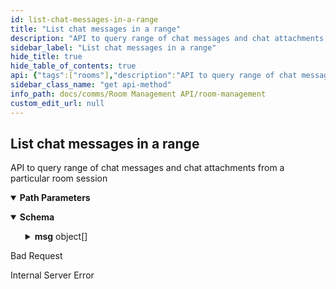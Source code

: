 ```yaml
---
id: list-chat-messages-in-a-range
title: "List chat messages in a range"
description: "API to query range of chat messages and chat attachments from a particular room session"
sidebar_label: "List chat messages in a range"
hide_title: true
hide_table_of_contents: true
api: {"tags":["rooms"],"description":"API to query range of chat messages and chat attachments from a particular room session","parameters":[{"name":"roomid","in":"path","description":"ID of room to return","required":true,"schema":{"type":"string"},"example":"f81d4fae-7dec-11d0-a765-00a0c91e6bf6"},{"name":"fromindex","in":"path","description":"start of range index, negative value is treated as 0, first chat message is index 0","required":true,"schema":{"type":"integer"},"example":0},{"name":"toindex","in":"path","description":"end of range index, inclusive, value greater than (chat count - 1 ) is treated as (chat count - 1), first chat message is index 0","required":true,"schema":{"type":"integer"},"example":"1"}],"responses":{"200":{"content":{"application/json":{"schema":{"type":"object","properties":{"msg":{"type":"array","items":{"type":"object","properties":{"uid":{"type":"string"},"name":{"type":"string"},"text":{"type":"string"},"file":{"type":"object","properties":{"name":{"type":"string"},"size":{"type":"string"},"filePath":{"type":"string"}}},"mimeType":{"type":"string"},"timestamp":{"type":"string"}}}}}},"example":{"msg":[{"uid":"10206739","name":"Shawn Ho","text":"Hello World","mimeType":"message","timestamp":"2022-09-09T00:30:59.000Z"},{"uid":"10206739","name":"Shawn Ho","file":{"name":"HelloWorld.txt","size":11,"filePath":"/attachment/d00fca2b-8280-4be8-80be-32326d9dc19e"},"mimeType":"whatFrontEndSends","timestamp":"2022-09-09T00:31:59.000Z"},{"uid":"10206739","name":"Shawn Ho","text":"Hello World Again","mimeType":"message","timestamp":"2022-09-09T00:32:59.000Z"}]}}}},"400":{"description":"Bad Request"},"500":{"description":"Internal Server Error"}},"method":"get","path":"/rooms/{roomid}/chats/{fromindex}/{toindex}","servers":[{"url":"http://app-room-mgmt.dev2.ar2","description":"Default server"}],"info":{"title":"Room Management","version":"1.0.0","description":"API for room management HTTP server"},"postman":{"name":"List chat messages in a range","description":{"content":"API to query range of chat messages and chat attachments from a particular room session","type":"text/plain"},"url":{"path":["rooms",":roomid","chats",":fromindex",":toindex"],"host":["{{baseUrl}}"],"query":[],"variable":[{"disabled":false,"description":{"content":"(Required) ID of room to return","type":"text/plain"},"type":"any","value":"","key":"roomid"},{"disabled":false,"description":{"content":"(Required) start of range index, negative value is treated as 0, first chat message is index 0","type":"text/plain"},"type":"any","value":"","key":"fromindex"},{"disabled":false,"description":{"content":"(Required) end of range index, inclusive, value greater than (chat count - 1 ) is treated as (chat count - 1), first chat message is index 0","type":"text/plain"},"type":"any","value":"","key":"toindex"}]},"header":[{"key":"Accept","value":"application/json"}],"method":"GET"}}
sidebar_class_name: "get api-method"
info_path: docs/comms/Room Management API/room-management
custom_edit_url: null
---
```



## List chat messages in a range



API to query range of chat messages and chat attachments from a particular room session

<details style={{"marginBottom":"1rem"}} data-collapsed={false} open={true}><summary style={{}}><strong>Path Parameters</strong></summary><div><ul><ParamsItem className={"paramsItem"} param={{"name":"roomid","in":"path","description":"ID of room to return","required":true,"schema":{"type":"string"},"example":"f81d4fae-7dec-11d0-a765-00a0c91e6bf6"}}></ParamsItem><ParamsItem className={"paramsItem"} param={{"name":"fromindex","in":"path","description":"start of range index, negative value is treated as 0, first chat message is index 0","required":true,"schema":{"type":"integer"},"example":0}}></ParamsItem><ParamsItem className={"paramsItem"} param={{"name":"toindex","in":"path","description":"end of range index, inclusive, value greater than (chat count - 1 ) is treated as (chat count - 1), first chat message is index 0","required":true,"schema":{"type":"integer"},"example":"1"}}></ParamsItem></ul></div></details><div><ApiTabs><TabItem label={"200"} value={"200"}><div></div><div><MimeTabs schemaType={"response"}><TabItem label={"application/json"} value={"application/json"}><SchemaTabs><TabItem label={"Schema"} value={"Schema"}><details style={{}} data-collapsed={false} open={true}><summary style={{"textAlign":"left"}}><strong>Schema</strong></summary><div style={{"textAlign":"left","marginLeft":"1rem"}}></div><ul style={{"marginLeft":"1rem"}}><SchemaItem collapsible={true} className={"schemaItem"}><details style={{}}><summary style={{}}><strong>msg</strong><span style={{"opacity":"0.6"}}> object[]</span></summary><div style={{"marginLeft":"1rem"}}><SchemaItem collapsible={false} name={"uid"} required={false} deprecated={undefined} schemaDescription={undefined} schemaName={"string"} qualifierMessage={undefined} defaultValue={undefined}></SchemaItem><SchemaItem collapsible={false} name={"name"} required={false} deprecated={undefined} schemaDescription={undefined} schemaName={"string"} qualifierMessage={undefined} defaultValue={undefined}></SchemaItem><SchemaItem collapsible={false} name={"text"} required={false} deprecated={undefined} schemaDescription={undefined} schemaName={"string"} qualifierMessage={undefined} defaultValue={undefined}></SchemaItem><SchemaItem collapsible={true} className={"schemaItem"}><details style={{}}><summary style={{}}><strong>file</strong><span style={{"opacity":"0.6"}}> object</span></summary><div style={{"marginLeft":"1rem"}}><SchemaItem collapsible={false} name={"name"} required={false} deprecated={undefined} schemaDescription={undefined} schemaName={"string"} qualifierMessage={undefined} defaultValue={undefined}></SchemaItem><SchemaItem collapsible={false} name={"size"} required={false} deprecated={undefined} schemaDescription={undefined} schemaName={"string"} qualifierMessage={undefined} defaultValue={undefined}></SchemaItem><SchemaItem collapsible={false} name={"filePath"} required={false} deprecated={undefined} schemaDescription={undefined} schemaName={"string"} qualifierMessage={undefined} defaultValue={undefined}></SchemaItem></div></details></SchemaItem><SchemaItem collapsible={false} name={"mimeType"} required={false} deprecated={undefined} schemaDescription={undefined} schemaName={"string"} qualifierMessage={undefined} defaultValue={undefined}></SchemaItem><SchemaItem collapsible={false} name={"timestamp"} required={false} deprecated={undefined} schemaDescription={undefined} schemaName={"string"} qualifierMessage={undefined} defaultValue={undefined}></SchemaItem></div></details></SchemaItem></ul></details></TabItem><TabItem label={"Example (from schema)"} value={"Example (from schema)"}><ResponseSamples responseExample={"{\n  \"msg\": [\n    {\n      \"uid\": \"string\",\n      \"name\": \"string\",\n      \"text\": \"string\",\n      \"file\": {\n        \"name\": \"string\",\n        \"size\": \"string\",\n        \"filePath\": \"string\"\n      },\n      \"mimeType\": \"string\",\n      \"timestamp\": \"string\"\n    }\n  ]\n}"} language={"json"}></ResponseSamples></TabItem><TabItem label={"Example"} value={"Example"}><ResponseSamples responseExample={"{\n  \"msg\": [\n    {\n      \"uid\": \"10206739\",\n      \"name\": \"Shawn Ho\",\n      \"text\": \"Hello World\",\n      \"mimeType\": \"message\",\n      \"timestamp\": \"2022-09-09T00:30:59.000Z\"\n    },\n    {\n      \"uid\": \"10206739\",\n      \"name\": \"Shawn Ho\",\n      \"file\": {\n        \"name\": \"HelloWorld.txt\",\n        \"size\": 11,\n        \"filePath\": \"/attachment/d00fca2b-8280-4be8-80be-32326d9dc19e\"\n      },\n      \"mimeType\": \"whatFrontEndSends\",\n      \"timestamp\": \"2022-09-09T00:31:59.000Z\"\n    },\n    {\n      \"uid\": \"10206739\",\n      \"name\": \"Shawn Ho\",\n      \"text\": \"Hello World Again\",\n      \"mimeType\": \"message\",\n      \"timestamp\": \"2022-09-09T00:32:59.000Z\"\n    }\n  ]\n}"} language={"json"}></ResponseSamples></TabItem></SchemaTabs></TabItem></MimeTabs></div></TabItem><TabItem label={"400"} value={"400"}><div>

Bad Request

</div><div></div></TabItem><TabItem label={"500"} value={"500"}><div>

Internal Server Error

</div><div></div></TabItem></ApiTabs></div>
      